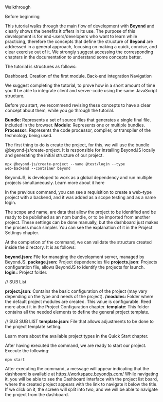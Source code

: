 
<PreTitle>Walkthrough</PreTitle>
<Title>Web Project</Title>
<Subtitle>Before beginning</Subtitle>

This tutorial walks through the main flow of development with **Beyond** and clearly shows the benefits it offers in its use.
The purpose of this development is for end-users/developers who want to learn while practicing, therefore the concepts
that define the structure of **Beyond** are addressed in a general approach, focusing on making a quick, concise, and clear
exercise out of it. We strongly suggest accessing the corresponding chapters in the documentation to understand some concepts
better.

The tutorial is structures as follows:

Dashboard.
Creation of the first module.
Back-end integration
Navigation

We suggest completing the tutorial, to prove how in a short amount of time you´ll be able to integrate client and server-code using the same JavaScript structure.

Before you start, we recommend revising these concepts to have a clear concept about them, while you go through the tutorial.

**Bundle:** Represents a set of source files that generates a single final file, included in the browser.
**Module:** Represents one or multiple bundles.
**Processor:** Represents the code processor, compiler, or transpiler of the technology being used.

<Title>Starting</Title>

The first thing to do is create the project, for this, we will use the bundle <InlineCode>@beyond-js/create-project</InlineCode>. It is responsible for installing BeyondJS locally and generating the initial structure of our project.

<Code>npx @beyond-js/create-project --name @test/login --type web-backend --container beyond</Code>

BeyondJS, is developed to work as a global dependency and run multiple projects simultaneously. Learn more about it <Link to="/docs/quick-start">here</Link>

In the previous command, you can see a requisition to create a web-type project with a backend, and it was added as a scope <InlineCode>testing</InlineCode> and as a name <InlineCode>login</InlineCode>.

The scope and name, are data that allow the project to be identified and be ready to be published as an npm bundle, or to be imported from another project. These settings can be done manually, but the dashboard just makes the process much simpler. You can see the explanation of it in the <Link to="/project/config">Project Settings chapter.</Link>

At the completion of the command, we can validate the structure created inside the directory. It is as follows:

**beyond.json:** File for managing the development server, managed by BeyondJS.
**package.json:** Project dependencies file
**projects.json:** Projects configuration file, allows BeyondJS to identify the projects for launch.
**login:**: Project folder.

// SUB List

**project.json:** Contains the basic configuration of the project (may vary depending on the type and needs of the project).
**/modules:** Folder where the default project modules are created. This value is configurable. Reed more about it in the <Link to="/docs/projects/json">Project Configuration</Link> chapter.
**template:** This folder contains all the needed elements to define the general project template.

// SUB SUB LIST
**template.json**: File that allows adjustments to be done to the project template setting.

Learn more about the available project types in the <Link to="/docs/quick-start">Quick Start chapter.</Link>

After having executed the command, we are ready to start our project. Execute the following:

<Code>npm start</Code>

After executing the command, a message will appear indicating that the dashboard is available at <ELink to="https://workspace.beyondjs.com/">https://workspace.beyondjs.com/</ELink> While navigating it, you will be able to see the Dashboard interface with the project list board, where the created project appears with the link to navigate it below the title. If we click on it, the screen will split into two, and we will be able to navigate the project from the dashboard.
